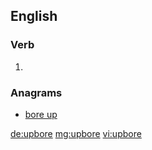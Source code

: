 ==English==

===Verb===
{{head|en}}

# {{en-past of|upbear}}

===Anagrams===
* [[bore up#English|bore up]]

[[de:upbore]]
[[mg:upbore]]
[[vi:upbore]]